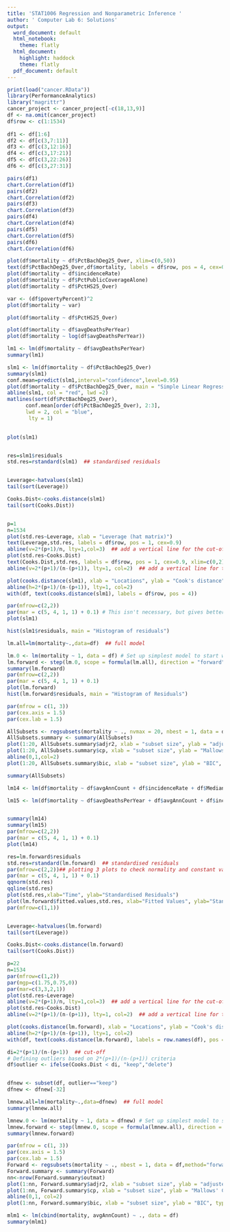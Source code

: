 ---
title: 'STAT1006 Regression and Nonparametric Inference '
author: ' Computer Lab 6: Solutions'
output:
  word_document: default
  html_notebook:
    theme: flatly
  html_document:
    highlight: haddock
    theme: flatly
  pdf_document: default
---

```{r}
print(load("cancer.RData"))
library(PerformanceAnalytics)
library("magrittr")
cancer_project <- cancer_project[-c(18,13,9)]
df <- na.omit(cancer_project)
df$row <- c(1:1534) 
  
df1 <- df[1:6]
df2 <- df[c(3,7:11)]
df3 <- df[c(3,12:16)]
df4 <- df[c(3,17:21)]
df5 <- df[c(3,22:26)]
df6 <- df[c(3,27:31)]

pairs(df1)
chart.Correlation(df1)
pairs(df2)
chart.Correlation(df2)
pairs(df3)
chart.Correlation(df3)
pairs(df4)
chart.Correlation(df4)
pairs(df5)
chart.Correlation(df5)
pairs(df6)
chart.Correlation(df6)

```



```{r}
plot(df$mortality ~ df$PctBachDeg25_Over, xlim=c(0,50))
text(df$PctBachDeg25_Over,df$mortality, labels = df$row, pos = 4, cex=0.9)
plot(df$mortality ~ df$incidenceRate)
plot(df$mortality ~ df$PctPublicCoverageAlone)
plot(df$mortality ~ df$PctHS25_Over)
```


```{r}
var <- (df$povertyPercent)^2
plot(df$mortality ~ var)

plot(df$mortality ~ df$PctHS25_Over)

plot(df$mortality ~ df$avgDeathsPerYear)
plot(df$mortality ~ log(df$avgDeathsPerYear))

lm1 <- lm(df$mortality ~ df$avgDeathsPerYear)
summary(lm1)


```


```{r}
slm1 <- lm(df$mortality ~ df$PctBachDeg25_Over)
summary(slm1)
conf.mean=predict(slm1,interval="confidence",level=0.95)
plot(df$mortality ~ df$PctBachDeg25_Over, main = "Simple Linear Regression")
abline(slm1, col = "red", lwd =2)
matlines(sort(df$PctBachDeg25_Over),
      conf.mean[order(df$PctBachDeg25_Over), 2:3],
      lwd = 2, col = "blue",
	   lty = 1)
  
```


```{r}
plot(slm1)


res=slm1$residuals
std.res=rstandard(slm1)  ## standardised residuals


Leverage<-hatvalues(slm1)
tail(sort(Leverage))

Cooks.Dist<-cooks.distance(slm1)
tail(sort(Cooks.Dist))


p=1
n=1534
plot(std.res~Leverage, xlab = "Leverage (hat matrix)")
text(Leverage,std.res, labels = df$row, pos = 1, cex=0.9)
abline(v=2*(p+1)/n, lty=1,col=3)  ## add a vertical line for the cut-off Leverage
plot(std.res~Cooks.Dist)
text(Cooks.Dist,std.res, labels = df$row, pos = 1, cex=0.9, xlim=c(0,2))
abline(v=2*(p+1)/(n-(p+1)), lty=1, col=2)  ## add a vertical line for the cut-off Cooks

plot(cooks.distance(slm1), xlab = "Locations", ylab = "Cook's distance")
abline(h=2*(p+1)/(n-(p+1)), lty=1, col=2)
with(df, text(cooks.distance(slm1), labels = df$row, pos = 4))

```


```{r}
par(mfrow=c(2,2))
par(mar = c(5, 4, 1, 1) + 0.1) # This isn't necessary, but gives better margin spacing around the plot
plot(slm1)

hist(slm1$residuals, main = "Histogram of residuals")
```


```{r}
lm.all=lm(mortality~.,data=df)  ## full model

lm.0 <- lm(mortality ~ 1, data = df) # Set up simplest model to start with
lm.forward <- step(lm.0, scope = formula(lm.all), direction = "forward", trace = 0)
summary(lm.forward)
par(mfrow=c(2,2))
par(mar = c(5, 4, 1, 1) + 0.1)
plot(lm.forward)
hist(lm.forward$residuals, main = "Histogram of Residuals")

```

```{r}
par(mfrow = c(1, 3))
par(cex.axis = 1.5)
par(cex.lab = 1.5)

AllSubsets <- regsubsets(mortality ~ ., nvmax = 20, nbest = 1, data = df)
AllSubsets.summary <- summary(AllSubsets)
plot(1:20, AllSubsets.summary$adjr2, xlab = "subset size", ylab = "adjusted R-squared", type = "b")
plot(1:20, AllSubsets.summary$cp, xlab = "subset size", ylab = "Mallows' Cp", type = "b")
abline(0,1,col=2)
plot(1:20, AllSubsets.summary$bic, xlab = "subset size", ylab = "BIC", type = "b")

summary(AllSubsets)

lm14 <- lm(df$mortality ~ df$avgAnnCount + df$incidenceRate + df$MedianAgeFemale + df$PercentMarried + df$PctNoHS18_24 + df$PctHS25_Over + df$PctBachDeg25_Over + df$PctEmployed16_Over + df$PctPrivateCoverage + df$PctMarriedHouseholds + df$PctOtherRace + df$BirthRate)

lm15 <- lm(df$mortality ~ df$avgDeathsPerYear + df$avgAnnCount + df$incidenceRate + df$MedianAgeFemale + df$PercentMarried + df$PctNoHS18_24 + df$PctHS25_Over + df$PctBachDeg25_Over + df$PctEmployed16_Over + df$PctPrivateCoverage + df$PctMarriedHouseholds + df$PctOtherRace + df$BirthRate)


summary(lm14)
summary(lm15)
par(mfrow=c(2,2))
par(mar = c(5, 4, 1, 1) + 0.1)
plot(lm14)

```



```{r}
res=lm.forward$residuals
std.res=rstandard(lm.forward)  ## standardised residuals
par(mfrow=c(2,2))## plotting 3 plots to check normality and constant variance
par(mar = c(5, 4, 1, 1) + 0.1)
qqnorm(std.res)
qqline(std.res)
plot(std.res,xlab="Time", ylab="Standardised Residuals")
plot(lm.forward$fitted.values,std.res, xlab="Fitted Values", ylab="Standardised Residuals")
par(mfrow=c(1,1))


Leverage<-hatvalues(lm.forward)
tail(sort(Leverage))

Cooks.Dist<-cooks.distance(lm.forward)
tail(sort(Cooks.Dist))

p=22
n=1534
par(mfrow=c(1,2))
par(mgp=c(1.75,0.75,0))
par(mar=c(3,3,2,1))
plot(std.res~Leverage)
abline(v=2*(p+1)/n, lty=1,col=3)  ## add a vertical line for the cut-off Leverage
plot(std.res~Cooks.Dist)
abline(v=2*(p+1)/(n-(p+1)), lty=1, col=2)  ## add a vertical line for the cut-off Cooks

plot(cooks.distance(lm.forward), xlab = "Locations", ylab = "Cook's distance")
abline(h=2*(p+1)/(n-(p+1)), lty=1, col=2)
with(df, text(cooks.distance(lm.forward), labels = row.names(df), pos = 4))

```

```{r}
di=2*(p+1)/(n-(p+1))  ## cut-off 
# Defining outliers based on 2*(p+1)/(n-(p+1)) criteria
df$outlier <- ifelse(Cooks.Dist < di, "keep","delete")


dfnew <- subset(df, outlier=="keep")
dfnew <- dfnew[-32]

lmnew.all=lm(mortality~.,data=dfnew)  ## full model
summary(lmnew.all)

lmnew.0 <- lm(mortality ~ 1, data = dfnew) # Set up simplest model to start with
lmnew.forward <- step(lmnew.0, scope = formula(lmnew.all), direction = "forward", trace = 0)
summary(lmnew.forward)

```







```{r}
par(mfrow = c(1, 3))
par(cex.axis = 1.5)
par(cex.lab = 1.5)
Forward <- regsubsets(mortality ~ ., nbest = 1, data = df,method="forward")
Forward.summary <- summary(Forward)
nn<-nrow(Forward.summary$outmat)
plot(1:nn, Forward.summary$adjr2, xlab = "subset size", ylab = "adjusted R-squared", type = "b")
plot(1:nn, Forward.summary$cp, xlab = "subset size", ylab = "Mallows' Cp", type = "b")
abline(0,1, col=2)
plot(1:nn, Forward.summary$bic, xlab = "subset size", ylab = "BIC", type = "b")

```

```{r}
mlm1 <- lm(cbind(mortality, avgAnnCount) ~ ., data = df)
summary(mlm1)
```

